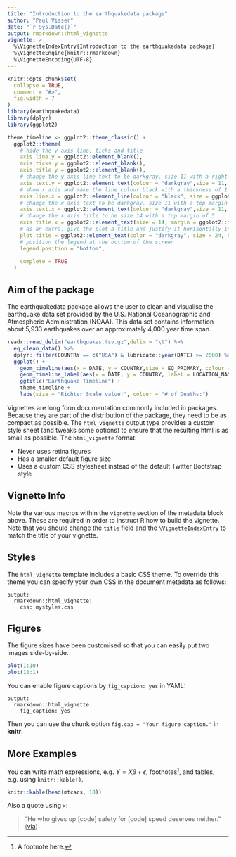 ```yaml
---
title: "Introduction to the earthquakedata package"
author: "Paul Visser"
date: "`r Sys.Date()`"
output: rmarkdown::html_vignette
vignette: >
  %\VignetteIndexEntry{Introduction to the earthquakedata package}
  %\VignetteEngine{knitr::rmarkdown}
  %\VignetteEncoding{UTF-8}
---
```


```r
knitr::opts_chunk$set(
  collapse = TRUE,
  comment = "#>",
  fig.width = 7
)
library(earthquakedata)
library(dplyr)
library(ggplot2)

theme_timeline <- ggplot2::theme_classic() +
  ggplot2::theme(
    # hide the y axis line, ticks and title
    axis.line.y = ggplot2::element_blank(),
    axis.ticks.y = ggplot2::element_blank(),
    axis.title.y = ggplot2::element_blank(),
    # change the y axis line text to be darkgray, size 11 with a right-hand margin of 15
    axis.text.y = ggplot2::element_text(colour = "darkgray",size = 11, margin = ggplot2::margin(r = 15)),
    # show x axis and make the line colour black with a thickness of 1
    axis.line.x = ggplot2::element_line(colour = "black", size = ggplot2::rel(1)),
    # change the x axis text to be darkgray, size 11 with a top margin of 3
    axis.text.x = ggplot2::element_text(colour = "darkgray",size = 11, margin = ggplot2::margin(t = 3)),
    # change the x axis title to be size 14 with a top margin of 5
    axis.title.x = ggplot2::element_text(size = 14, margin = ggplot2::margin(t = 5)),
    # as an extra, give the plot a title and justify it horisontally in the middle of the plot
    plot.title = ggplot2::element_text(color = "darkgray", size = 24, hjust = 0.5),
    # position the legend at the bottom of the screen
    legend.position = "bottom",

    complete = TRUE
  )
```

## Aim of the package

The earthquakedata package allows the user to clean and visualise the earthquake data set provided by the U.S. National Oceanographic and Atmospheric Administration (NOAA). This data set contains information about 5,933 earthquakes over an approximately 4,000 year time span.

``` r
readr::read_delim("earthquakes.tsv.gz",delim = "\t") %>%
  eq_clean_data() %>%
  dplyr::filter(COUNTRY == c("USA") & lubridate::year(DATE) >= 2000) %>%
  ggplot() +
    geom_timeline(aes(x = DATE, y = COUNTRY,size = EQ_PRIMARY, colour = DEATHS)) +
    geom_timeline_label(aes(x = DATE, y = COUNTRY, label = LOCATION_NAME, size = EQ_PRIMARY), n_max = 5) +
    ggtitle("Earthquake Timeline") +
    theme_timeline +
    labs(size = "Richter Scale value:", colour = "# of Deaths:")
``` 

Vignettes are long form documentation commonly included in packages. Because they are part of the distribution of the package, they need to be as compact as possible. The `html_vignette` output type provides a custom style sheet (and tweaks some options) to ensure that the resulting html is as small as possible. The `html_vignette` format:

- Never uses retina figures
- Has a smaller default figure size
- Uses a custom CSS stylesheet instead of the default Twitter Bootstrap style

## Vignette Info

Note the various macros within the `vignette` section of the metadata block above. These are required in order to instruct R how to build the vignette. Note that you should change the `title` field and the `\VignetteIndexEntry` to match the title of your vignette.

## Styles

The `html_vignette` template includes a basic CSS theme. To override this theme you can specify your own CSS in the document metadata as follows:

    output: 
      rmarkdown::html_vignette:
        css: mystyles.css

## Figures

The figure sizes have been customised so that you can easily put two images side-by-side. 

```r
plot(1:10)
plot(10:1)
```

You can enable figure captions by `fig_caption: yes` in YAML:

    output:
      rmarkdown::html_vignette:
        fig_caption: yes

Then you can use the chunk option `fig.cap = "Your figure caption."` in **knitr**.

## More Examples

You can write math expressions, e.g. $Y = X\beta + \epsilon$, footnotes^[A footnote here.], and tables, e.g. using `knitr::kable()`.

```r
knitr::kable(head(mtcars, 10))
```

Also a quote using `>`:

> "He who gives up [code] safety for [code] speed deserves neither."
([via](https://twitter.com/hadleywickham/status/504368538874703872))
